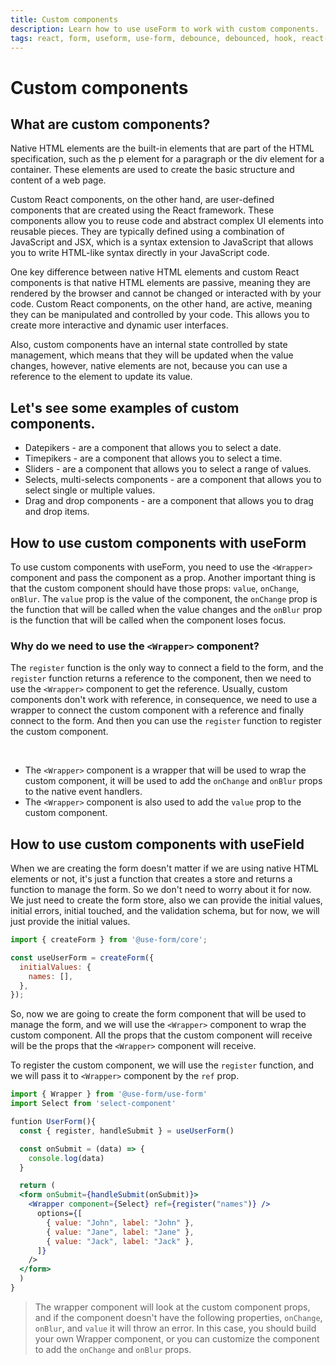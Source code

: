 ```yaml
---
title: Custom components
description: Learn how to use useForm to work with custom components.
tags: react, form, useform, use-form, debounce, debounced, hook, react-select, select
---
```


# Custom components

## What are custom components?

Native HTML elements are the built-in elements that are part of the HTML specification, such as the p element for a paragraph or the div element for a container. These elements are used to create the basic structure and content of a web page.

Custom React components, on the other hand, are user-defined components that are created using the React framework. These components allow you to reuse code and abstract complex UI elements into reusable pieces. They are typically defined using a combination of JavaScript and JSX, which is a syntax extension to JavaScript that allows you to write HTML-like syntax directly in your JavaScript code.

One key difference between native HTML elements and custom React components is that native HTML elements are passive, meaning they are rendered by the browser and cannot be changed or interacted with by your code. Custom React components, on the other hand, are active, meaning they can be manipulated and controlled by your code. This allows you to create more interactive and dynamic user interfaces.

Also, custom components have an internal state controlled by state management, which means that they will be updated when the value changes, however, native elements are not, because you can use a reference to the element to update its value.

## Let's see some examples of custom components.

- Datepikers - are a component that allows you to select a date.
- Timepikers - are a component that allows you to select a time.
- Sliders - are a component that allows you to select a range of values.
- Selects, multi-selects components - are a component that allows you to select single or multiple values.
- Drag and drop components - are a component that allows you to drag and drop items.

## How to use custom components with useForm

To use custom components with useForm, you need to use the `<Wrapper>` component and pass the component as a prop. Another important thing is that the custom component should have those props: `value`, `onChange`, `onBlur`. The `value` prop is the value of the component, the `onChange` prop is the function that will be called when the value changes and the `onBlur` prop is the function that will be called when the component loses focus.

### Why do we need to use the `<Wrapper>` component?

The `register` function is the only way to connect a field to the form, and the `register` function returns a reference to the component, then we need to use the `<Wrapper>` component to get the reference.
Usually, custom components don't work with reference, in consequence, we need to use a wrapper to connect the custom component with a reference and finally connect to the form. And then you can use the `register` function to register the custom component.

<br />

- The `<Wrapper>` component is a wrapper that will be used to wrap the custom component, it will be used to add the `onChange` and `onBlur` props to the native event handlers.
- The `<Wrapper>` component is also used to add the `value` prop to the custom component.

## How to use custom components with useField

When we are creating the form doesn't matter if we are using native HTML elements or not, it's just a function that creates a store and returns a function to manage the form. So we don't need to worry about it for now. We just need to create the form store, also we can provide the initial values, initial errors, initial touched, and the validation schema, but for now, we will just provide the initial values.

```javascript
import { createForm } from '@use-form/core';

const useUserForm = createForm({
  initialValues: {
    names: [],
  },
});
```

So, now we are going to create the form component that will be used to manage the form, and we will use the `<Wrapper>` component to wrap the custom component. All the props that the custom component will receive will be the props that the `<Wrapper>` component will receive.

To register the custom component, we will use the `register` function, and we will pass it to `<Wrapper>` component by the `ref` prop.

```jsx
import { Wrapper } from '@use-form/use-form'
import Select from 'select-component'

funtion UserForm(){
  const { register, handleSubmit } = useUserForm()

  const onSubmit = (data) => {
    console.log(data)
  }

  return (
  <form onSubmit={handleSubmit(onSubmit)}>
    <Wrapper component={Select} ref={register("names")} />
      options={[
        { value: "John", label: "John" },
        { value: "Jane", label: "Jane" },
        { value: "Jack", label: "Jack" },
      ]}
    />
  </form>
  )
}
```

> The wrapper component will look at the custom component props, and if the component doesn't have the following properties, `onChange`, `onBlur`, and `value` it will throw an error. In this case, you should build your own Wrapper component, or you can customize the component to add the `onChange` and `onBlur` props.
